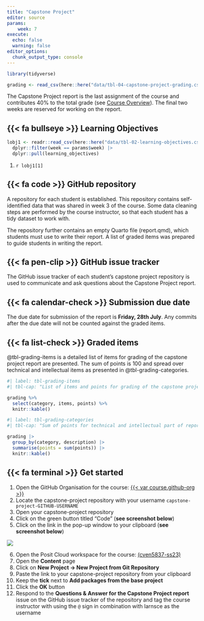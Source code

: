 ```yaml
---
title: "Capstone Project"
editor: source
params:
    week: 7
execute: 
  echo: false
  warning: false
editor_options: 
  chunk_output_type: console
---
```



```r
library(tidyverse)

grading <- read_csv(here::here("data/tbl-04-capstone-project-grading.csv")) 
```

<script defer data-domain="cven5837-ss23.github.io/website" src="https://plausible.io/js/plausible.js"></script>

The Capstone Project report is the last assignment of the course and contributes 40% to the total grade (see [Course Overview](../index.qmd)). The final two weeks are reserved for working on the report. 


## {{< fa bullseye >}} Learning Objectives

```r

lobj1 <- readr::read_csv(here::here("data/tbl-02-learning-objectives.csv")) |> 
  dplyr::filter(week == params$week) |>
  dplyr::pull(learning_objectives)

```

1. `r lobj1[1]`


## {{< fa code >}} GitHub repository

A repository for each student is established. This repository contains self-identified data that was shared in week 3 of the course. Some data cleaning steps are performed by the course instructor, so that each student has a tidy dataset to work with.

The repository further contains an empty Quarto file (report.qmd), which students must use to write their report. A list of graded items was prepared to guide students in writing the report.

## {{< fa pen-clip >}} GitHub issue tracker

The GitHub issue tracker of each student's capstone project repository is used to communicate and ask questions about the Capstone Project report.

## {{< fa calendar-check >}} Submission due date

The due date for submission of the report is **Friday, 28th July**. Any commits after the due date will not be counted against the graded items. 

## {{< fa list-check >}} Graded items

@tbl-grading-items is a detailed list of items for grading of the capstone project report are presented. The sum of points is 100 and spread over technical and intellectual items as presented in @tbl-grading-categories.

```r
#| label: tbl-grading-items
#| tbl-cap: "List of items and points for grading of the capstone project report."

grading %>% 
  select(category, items, points) %>% 
  knitr::kable()

```

```r
#| label: tbl-grading-categories
#| tbl-cap: "Sum of points for technical and intellectual part of report."

grading |> 
  group_by(category, description) |> 
  summarise(points = sum(points)) |> 
  knitr::kable()

```

## {{< fa terminal >}} Get started

1. Open the GitHub Organisation for the course: [{{< var course.github-org >}}]({{< var course.github-org >}})
2. Locate the capstone-project repository with your username `capstone-project-GITHUB-USERNAME`
3. Open your capstone-project repository
4. Click on the green button titled "Code" (**see screenshot below**)
5. Click on the link in the pop-up window to your clipboard (**see screenshot below**)
 
![](img/clone-repo.png)

6. Open the Posit Cloud workspace for the course: [(cven5837-ss23)](https://posit.cloud/spaces/381404/content/all?sort=name_asc)
7. Open the **Content** page
8. Click on **New Project -> New Project from Git Repository**
9. Paste the link to your capstone-project repository from your clipboard
10. Keep the **tick** next to **Add packages from the base project**
11. Click the **OK** button
12. Respond to the **Questions & Answer for the Capstone Project report** issue on the GitHub issue tracker of the repository and tag the course instructor with using the `@` sign in combination with larnsce as the username

